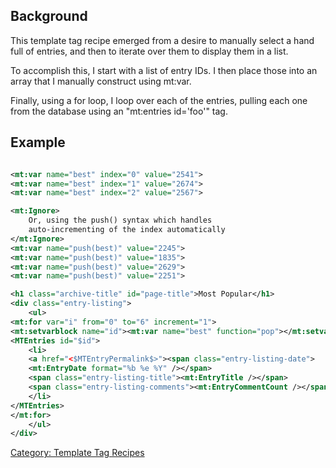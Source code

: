 == Background ==

This template tag recipe emerged from a desire to manually select a hand full of entries, and then to iterate over them to display them in a list.

To accomplish this, I start with a list of entry IDs. I then place those into an array that I manually construct using mt:var.

Finally, using a for loop, I loop over each of the entries, pulling each one from the database using an "mt:entries id='foo'" tag.

== Example ==

<source lang="xml">

<mt:var name="best" index="0" value="2541">
<mt:var name="best" index="1" value="2674">
<mt:var name="best" index="2" value="2567">

<mt:Ignore> 
    Or, using the push() syntax which handles 
    auto-incrementing of the index automatically
</mt:Ignore>
<mt:var name="push(best)" value="2245">
<mt:var name="push(best)" value="1835">
<mt:var name="push(best)" value="2629">
<mt:var name="push(best)" value="2251">

<h1 class="archive-title" id="page-title">Most Popular</h1>
<div class="entry-listing">
    <ul>
<mt:for var="i" from="0" to="6" increment="1">
<mt:setvarblock name="id"><mt:var name="best" function="pop"></mt:setvarblock>
<MTEntries id="$id">
    <li>
    <a href="<$MTEntryPermalink$>"><span class="entry-listing-date">
    <mt:EntryDate format="%b %e %Y" /></span>
    <span class="entry-listing-title"><mt:EntryTitle /></span>
    <span class="entry-listing-comments"><mt:EntryCommentCount /></span></a>
    </li>
</MTEntries>
</mt:for>
    </ul>
</div>

</source>

[[Category: Template Tag Recipes]]